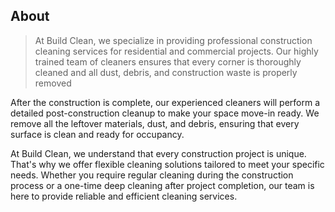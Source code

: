 ## About

> At Build Clean, we specialize in providing professional construction cleaning services for residential and commercial projects. Our highly trained team of cleaners ensures that every corner is thoroughly cleaned and all dust, debris, and construction waste is properly removed

After the construction is complete, our experienced cleaners will perform a detailed post-construction cleanup to make your space move-in ready. We remove all the leftover materials, dust, and debris, ensuring that every surface is clean and ready for occupancy.

At Build Clean, we understand that every construction project is unique. That's why we offer flexible cleaning solutions tailored to meet your specific needs. Whether you require regular cleaning during the construction process or a one-time deep cleaning after project completion, our team is here to provide reliable and efficient cleaning services.
